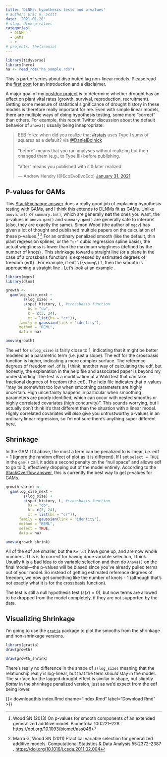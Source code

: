 ```yaml
---
title: 'DLNMs: hypothesis tests and p-values'
# author: Eric R. Scott
date: '2021-01-20'
# slug: dlnm-p-values
categories:
  - DLNMs
  - GAMs
  - r
# projects: [heliconia]
---
```


```r
library(tidyverse)
library(here)
ha <- read_rds("ha_sample.rds")
```

::: callout-note
This is part of series about distributed lag non-linear models.
Please read the [first post](/post/dlnm) for an introduction and a disclaimer.
:::

A major goal of my [postdoc project](/project/heliconia) is to determine whether drought has an effect on plant vital rates (growth, survival, reproduction, recruitment).
Getting some measure of statistical significance of drought history in these models is therefore really important for me.
Even with simple linear models, there are multiple ways of doing hypothesis testing, some more "correct" than others.
For example, this recent Twitter discussion about the default behavior of `anova()` usually being innapropriate:

<blockquote class="twitter-tweet">

<p lang="en" dir="ltr">

EEB folks: when did you realize that <a href="https://twitter.com/hashtag/rstats?src=hash&amp;ref_src=twsrc%5Etfw">#rstats</a> uses Type I sums of squares as a default?
via <a href="https://twitter.com/DanielBolnick?ref_src=twsrc%5Etfw">@DanielBolnick</a> <br><br>"before" means that you ran analyses without realizing but then changed them (e.g., to Type III) before publishing.
<br><br>"after" means you published with it & later realized

</p>

--- Andrew Hendry (@EcoEvoEvoEco) <a href="https://twitter.com/EcoEvoEvoEco/status/1355902690254082048?ref_src=twsrc%5Etfw">January 31, 2021</a>

</blockquote>

```{=html}
<script async src="https://platform.twitter.com/widgets.js" charset="utf-8"></script>
```
## P-values for GAMs

This [StackExchange answer](https://stats.stackexchange.com/questions/274151/anova-to-compare-models/274632#274632) does a really good job of explaining hypothesis testing with GAMs, and I think this extends to DLNMs fit as GAMs.
Unlike `anova.lm()` or `summary.lm()`, which are generally **not** the ones you want, the p-values in `anova.gam()` and `summary.gam()` are generally safe to interpret (also, they are exactly the same).
Simon Wood (the author of `mgcv`) has given a lot of thought and published multiple papers on the calculation of these p-values.[^1]
[^2] For an ordinary penalized smooth (like the default, thin plant regression splines, or the `"cr"` cubic regression spline basis), the actual wiggliness is lower than the maximum wiggliness (defined by the number of knots)
. This shrinkage toward a straight line (or a plane in the case of a crossbasis function) is expressed by estimated degrees of freedom (edf)
. For example, if edf `\(\simeq\)` 1, then the smooth is approaching a straight line
. Let's look at an example
.

```r
library(mgcv)
library(dlnm)
```

```r
growth <-
  gam(log_size_next ~ 
        s(log_size) +
        s(spei_history, L, #crossbasis function
          bs = "cb", 
          k = c(3, 24), 
          xt = list(bs = "cr")),
      family = gaussian(link = "identity"),
      method = "REML",
      data = ha)
```

```r
anova(growth)
```

The `edf` for `s(log_size)` is fairly close to 1, indicating that it might be better modeled as a parametric term (i.e. just a slope).
The edf for the crossbasis function is higher, indicating a more complex surface.
The reference degrees of freedom `Ref.df` is, I think, another way of calculating the edf, but honestly, the explanation in the help file and associated paper is beyond my understanding.
The test is a modification of a Wald test that can take fractional degrees of freedom (the edf).
The help file indicates that p-values "may be somewhat too low when smoothing parameters are highly uncertain. High uncertainty happens in particular when smoothing parameters are poorly identified, which can occur with nested smooths or highly correlated covariates (high concurvity)".
This sounds worrying, but I actually don't think it's that different than the situation with a linear model.
Highly correlated covariates will *also* give you untrustworthy p-values in an ordinary linear regression, so I'm not sure there's anything super different here.

## Shrinkage

In the GAM I fit above, the most a term can be penalized to is linear, i.e. edf = 1 (ignore the random effect of plot as it is different).
If I set `select = TRUE` in the `gam()` call, it adds a second penalty on the "null space" and allows edf to go to 0, effectively dropping out of the model entirely.
According to the [StackOverflow answer](https://stats.stackexchange.com/questions/274151/anova-to-compare-models/274632#274632), this is currently the best way to get p-values for GAMs.

```r
growth_shrink <-
  gam(log_size_next ~ 
        s(log_size) +
        s(spei_history, L, #crossbasis function
          bs = "cb", 
          k = c(3, 24), 
          xt = list(bs = "cr")),
      family = gaussian(link = "identity"),
      method = "REML",
      select = TRUE,
      data = ha)
```

```r
anova(growth_shrink)
```

All of the edf are smaller, but the `Ref.df` have gone up, and are now whole numbers.
This is to correct for having done variable selection, I think.
Usually it is a bad idea to do variable selection and then do `Anova()` on the final model---the p-values will be biased since you've already pulled terms out of your model.
So instead of getting estimated reference degrees of freedom, we now get something like the number of knots - 1 (although that's not exactly what it is for the crossbasis function).

The test is still a null hypothesis test ($s(x) = 0$), but now terms are allowed to be dropped from the model completely, if they are not supported by the data.

## Visualizing Shrinkage

I'm going to use the [`gratia`](https://github.com/gavinsimpson/gratia/) package to plot the smooths from the shrinkage and non-shrinkage versions.

```r
library(gratia)
draw(growth)
```

```r
draw(growth_shrink)
```

There's really no difference in the shape of `s(log_size)` meaning that the relationship really is log-linear, but that the term *should* stay in the model.
The surface for the lagged drought effect is similar in shape, but slightly *flatter* in the shrinkage penalized version, just as we'd expect from the edf being lower.

{{< downloadthis index.Rmd dname="index.Rmd" label="Download Rmd" >}}

[^1]: Wood SN (2013) On p-values for smooth components of an extended generalized additive model.
    Biometrika 100:221--228 .
    <https://doi.org/10.1093/biomet/ass048>

[^2]: Marra G, Wood SN (2011) Practical variable selection for generalized additive models.
    Computational Statistics & Data Analysis 55:2372--2387 .
    <https://doi.org/10.1016/j.csda.2011.02.004>
